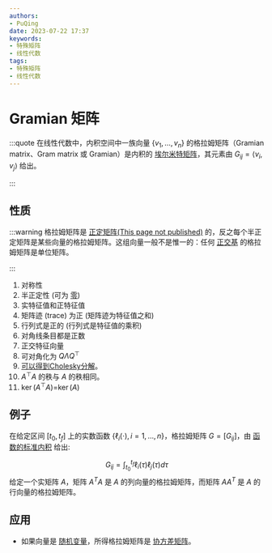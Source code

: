 ```yaml
---
authors:
- PuQing
date: 2023-07-22 17:37
keywords:
- 特殊矩阵
- 线性代数
tags:
- 特殊矩阵
- 线性代数
---
```

# Gramian 矩阵

:::quote
在线性代数中，内积空间中一族向量 $\{\displaystyle v_{1},\dots ,v_{n}\}$ 的格拉姆矩阵（Gramian matrix、Gram matrix 或 Gramian）是内积的 [埃尔米特矩阵](https://zh.wikipedia.org/wiki/%E5%9F%83%E5%B0%94%E7%B1%B3%E7%89%B9%E7%9F%A9%E9%98%B5)，其元素由 ${\displaystyle G_{ij}=\langle v_{i},v_{j}\rangle }$ 给出。

:::
## 性质

:::warning
格拉姆矩阵是 [正定矩阵(This page not published)](./404) 的，反之每个半正定矩阵是某些向量的格拉姆矩阵。这组向量一般不是惟一的：任何 [正交基](https://zh.wikipedia.org/wiki/%E6%AD%A3%E4%BA%A4%E5%9F%BA "正交基") 的格拉姆矩阵是单位矩阵。


<!--truncate-->
:::
1. 对称性
2. 半正定性 (可为 [零](http://stats.stackexchange.com/a/56833/67822))
3. 实特征值和正特征值
4. 矩阵迹 (trace) 为正 (矩阵迹为特征值之和)
5. 行列式是正的 (行列式是特征值的乘积)
6. 对角线条目都是正数
7. 正交特征向量
8. 可对角化为 $Q \Lambda Q^{\top}$
9. [可以得到Cholesky分解](http://mathoverflow.net/q/155147/74150)。
10. $A^{\top}A$ 的秩与 $A$ 的秩相同。
11. $\operatorname{ker}(A^{\top}A)$=$\operatorname{ker}(A)$

## 例子

在给定区间 $[t_0,t_f]$ 上的实数函数 $\displaystyle \{\ell _{i}(\cdot ),\,i=1,\dots ,n\}$，格拉姆矩阵 ${\displaystyle G=[G_{ij}]}$，由 [函数的标准内积](https://zh.wikipedia.org/wiki/%E5%86%85%E7%A7%AF#%E4%BE%8B%E5%AD%90) 给出:

$$
G_{i j}=\int_{t_{0}}^{t_{f}} \ell_{i}(\tau) \ell_{j}(\tau) d \tau
$$
给定一个实矩阵 $A$，矩阵 $A^T A$ 是 $A$ 的列向量的格拉姆矩阵，而矩阵 $AA^T$ 是 $A$ 的行向量的格拉姆矩阵。

## 应用

- 如果向量是 [随机变量](./8f979ab4)，所得格拉姆矩阵是 [协方差矩阵](./8f979ab4)。
